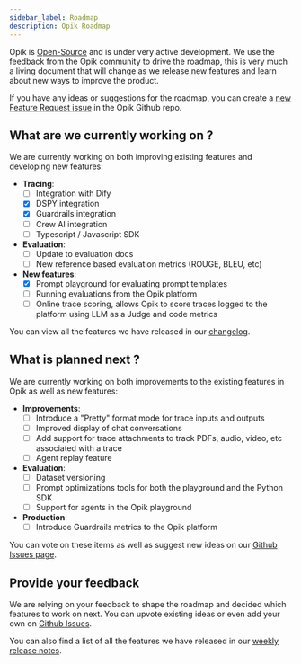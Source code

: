 ```yaml
---
sidebar_label: Roadmap
description: Opik Roadmap
---
```


Opik is [Open-Source](https://github.com/comet-opik/opik) and is under very active development. We use the feedback from the Opik community to drive the roadmap, this is very much a living document that will change as we release new features and learn about new ways to improve the product.

<Tip>

If you have any ideas or suggestions for the roadmap, you can create a [new Feature Request issue](https://github.com/comet-ml/opik/issues/new/choose) in the Opik Github repo.

</Tip>

## What are we currently working on ?

We are currently working on both improving existing features and developing new features:

- **Tracing**:
  - [ ] Integration with Dify
  - [x] DSPY integration
  - [x] Guardrails integration
  - [ ] Crew AI integration
  - [ ] Typescript / Javascript SDK
- **Evaluation**:
  - [ ] Update to evaluation docs
  - [ ] New reference based evaluation metrics (ROUGE, BLEU, etc)
- **New features**:
  - [x] Prompt playground for evaluating prompt templates
  - [ ] Running evaluations from the Opik platform
  - [ ] Online trace scoring, allows Opik to score traces logged to the platform using LLM as a Judge and code metrics

You can view all the features we have released in our [changelog](/docs/changelog).

## What is planned next ?

We are currently working on both improvements to the existing features in Opik as well as new features:

- **Improvements**:
  - [ ] Introduce a "Pretty" format mode for trace inputs and outputs
  - [ ] Improved display of chat conversations
  - [ ] Add support for trace attachments to track PDFs, audio, video, etc associated with a trace
  - [ ] Agent replay feature
- **Evaluation**:
  - [ ] Dataset versioning
  - [ ] Prompt optimizations tools for both the playground and the Python SDK
  - [ ] Support for agents in the Opik playground
- **Production**:
  - [ ] Introduce Guardrails metrics to the Opik platform

You can vote on these items as well as suggest new ideas on our [Github Issues page](https://github.com/comet-ml/opik/issues/new/choose).

## Provide your feedback

We are relying on your feedback to shape the roadmap and decided which features to work on next. You can upvote existing ideas or even
add your own on [Github Issues](https://github.com/comet-ml/opik/issues/).

You can also find a list of all the features we have released in our [weekly release notes](/docs/changelog).
